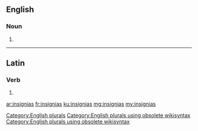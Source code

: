 ==English==

===Noun===
{{head|en}}

# {{plural of|insignia}}

[[Category:English plurals]][[Category:English plurals using obsolete wikisyntax]][[Category:English plurals using obsolete wikisyntax]]

----

==Latin==

===Verb===
{{la-verb-form|insigniās}}

# {{conjugation of|insigniō||2|s|pres|act|sub|lang=la}}

[[ar:insignias]]
[[fr:insignias]]
[[ku:insignias]]
[[mg:insignias]]
[[my:insignias]]